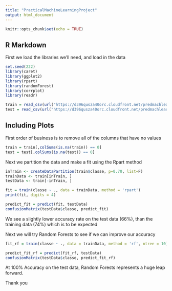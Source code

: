 ```yaml
---
title: "PracticalMachineLearningProject"
output: html_document
---
```


```r
knitr::opts_chunk$set(echo = TRUE)
```

## R Markdown

First we load the libraries we'll need, and load in the data

```r
set.seed(222)
library(caret)
library(ggplot2)
library(rpart)
library(randomForest)
library(corrplot)
library(readr)

train = read_csv(url("https://d396qusza40orc.cloudfront.net/predmachlearn/pml-training.csv"))
test = read_csv(url("https://d396qusza40orc.cloudfront.net/predmachlearn/pml-testing.csv"))


```

## Including Plots

First order of business is to remove all of the columns that have no values

```r

train = train[,colSums(is.na(train)) == 0]
test = test[,colSums(is.na(test)) == 0]


```

Next we partition the data and make a fit using the Rpart method

``` r
inTrain <- createDataPartition(train$classe, p=0.70, list=F)
trainData <- train[inTrain, ]
testData <- train[-inTrain, ]

fit = train(classe ~ ., data = trainData, method = 'rpart')
print(fit, digits = 4)

```

``` r

predict_fit = predict(fit, testData)
confusionMatrix(testData$classe, predict_fit)
```

We see a slightly lower accuracy rate on the test data (66%), than the training data (74%) which is to be expected

Next we will try Random Forests to see if we can improve our accuracy

``` r

fit_rf = train(classe ~ ., data = trainData, method = 'rf', ntree = 10)
```


``` r
predict_fit_rf = predict(fit_rf, testData)
confusionMatrix(testData$classe, predict_fit_rf)
```

At 100% Accuracy on the test data, Random Forests represents a huge leap forward.  

Thank you
